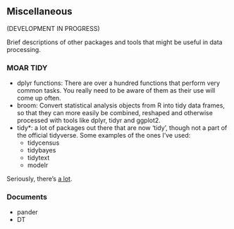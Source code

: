 ## Miscellaneous

(DEVELOPMENT IN PROGRESS)

Brief descriptions of other packages and tools that might be useful in data processing.

### MOAR TIDY

- dplyr functions: There are over a hundred functions that perform very common tasks.  You really need to be aware of them as their use will come up often.
- broom: Convert statistical analysis objects from R into tidy data frames, so that they can more easily be combined, reshaped and otherwise processed with tools like dplyr, tidyr and ggplot2.
- tidy*: a lot of packages out there that are now 'tidy', though not a part of the official tidyverse. Some examples of the ones I've used:
    - tidycensus
    - tidybayes
    - tidytext
    - modelr
    
Seriously, there's [a lot](https://www.r-pkg.org/search.html?q=tidy).


### Documents


- pander
- DT
